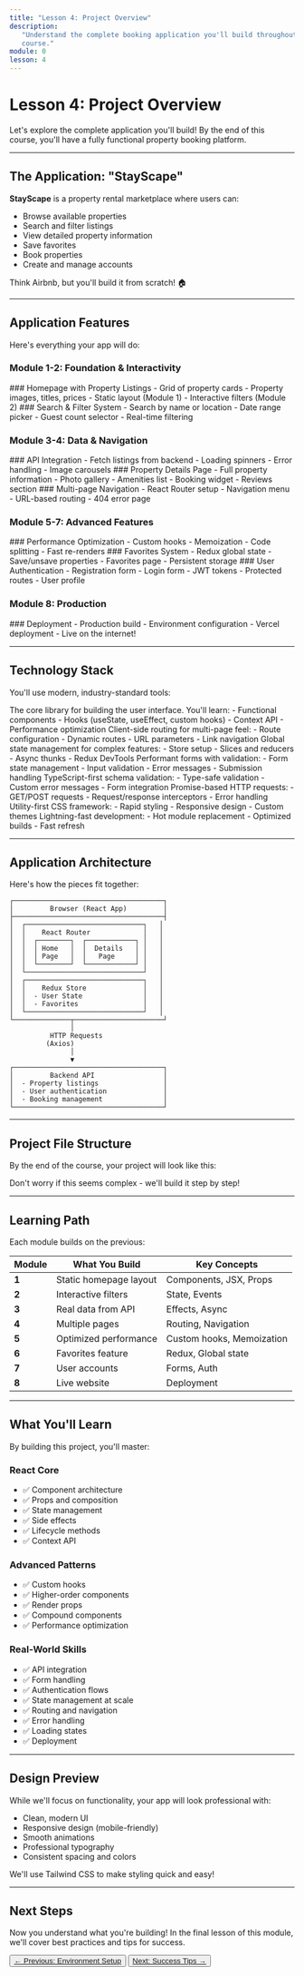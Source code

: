 ```yaml
---
title: "Lesson 4: Project Overview"
description:
   "Understand the complete booking application you'll build throughout this
   course."
module: 0
lesson: 4
---
```


# Lesson 4: Project Overview

Let's explore the complete application you'll build! By the end of this course,
you'll have a fully functional property booking platform.

---

## The Application: "StayScape"

**StayScape** is a property rental marketplace where users can:

-  Browse available properties
-  Search and filter listings
-  View detailed property information
-  Save favorites
-  Book properties
-  Create and manage accounts

Think Airbnb, but you'll build it from scratch! 🏠

---

## Application Features

Here's everything your app will do:

### Module 1-2: Foundation & Interactivity

<Steps>
   <Step>
      ### Homepage with Property Listings - Grid of property cards - Property
      images, titles, prices - Static layout (Module 1) - Interactive filters
      (Module 2)
   </Step>
   <Step>
      ### Search & Filter System - Search by name or location - Date range
      picker - Guest count selector - Real-time filtering
   </Step>
</Steps>

### Module 3-4: Data & Navigation

<Steps>
   <Step>
      ### API Integration - Fetch listings from backend - Loading spinners -
      Error handling - Image carousels
   </Step>
   <Step>
      ### Property Details Page - Full property information - Photo gallery -
      Amenities list - Booking widget - Reviews section
   </Step>
   <Step>
      ### Multi-page Navigation - React Router setup - Navigation menu -
      URL-based routing - 404 error page
   </Step>
</Steps>

### Module 5-7: Advanced Features

<Steps>
   <Step>
      ### Performance Optimization - Custom hooks - Memoization - Code splitting
      - Fast re-renders
   </Step>
   <Step>
      ### Favorites System - Redux global state - Save/unsave properties -
      Favorites page - Persistent storage
   </Step>
   <Step>
      ### User Authentication - Registration form - Login form - JWT tokens -
      Protected routes - User profile
   </Step>
</Steps>

### Module 8: Production

<Steps>
   <Step>
      ### Deployment - Production build - Environment configuration - Vercel
      deployment - Live on the internet!
   </Step>
</Steps>

---

## Technology Stack

You'll use modern, industry-standard tools:

<Accordions type='single'>
   <Accordion id='react' title='React 18.3 - UI Library' value='react'>
      The core library for building the user interface. You'll learn: -
      Functional components - Hooks (useState, useEffect, custom hooks) -
      Context API - Performance optimization
   </Accordion>

   <Accordion id='router' title='React Router v6 - Navigation' value='router'>
      Client-side routing for multi-page feel: - Route configuration - Dynamic
      routes - URL parameters - Link navigation
   </Accordion>

   <Accordion id='redux' title='Redux Toolkit - State Management' value='redux'>
      Global state management for complex features: - Store setup - Slices and
      reducers - Async thunks - Redux DevTools
   </Accordion>

   <Accordion id='form' title='React Hook Form - Form Handling' value='form'>
      Performant forms with validation: - Form state management - Input
      validation - Error messages - Submission handling
   </Accordion>

   <Accordion id='zod' title='Zod - Schema Validation' value='zod'>
      TypeScript-first schema validation: - Type-safe validation - Custom error
      messages - Form integration
   </Accordion>

   <Accordion id='axios' title='Axios - HTTP Client' value='axios'>
      Promise-based HTTP requests: - GET/POST requests - Request/response
      interceptors - Error handling
   </Accordion>

   <Accordion id='tailwind' title='Tailwind CSS - Styling' value='tailwind'>
      Utility-first CSS framework: - Rapid styling - Responsive design - Custom
      themes
   </Accordion>

   <Accordion id='vite' title='Vite - Build Tool' value='vite'>
      Lightning-fast development: - Hot module replacement - Optimized builds -
      Fast refresh
   </Accordion>
</Accordions>

---

## Application Architecture

Here's how the pieces fit together:

```
┌─────────────────────────────────────┐
│         Browser (React App)         │
├─────────────────────────────────────┤
│  ┌─────────────────────────────┐   │
│  │    React Router             │   │
│  │  ┌────────┐  ┌────────────┐ │   │
│  │  │ Home   │  │  Details   │ │   │
│  │  │ Page   │  │   Page     │ │   │
│  │  └────────┘  └────────────┘ │   │
│  └─────────────────────────────┘   │
│  ┌─────────────────────────────┐   │
│  │    Redux Store              │   │
│  │  - User State               │   │
│  │  - Favorites                │   │
│  └─────────────────────────────┘   │
└──────────────┬──────────────────────┘
               │
          HTTP Requests
         (Axios)
               │
               ▼
┌─────────────────────────────────────┐
│         Backend API                 │
│  - Property listings                │
│  - User authentication              │
│  - Booking management               │
└─────────────────────────────────────┘
```

---

## Project File Structure

By the end of the course, your project will look like this:

<Files>
   <Folder name='src' defaultOpen>
      <Folder name='pages' defaultOpen>
         <File name='HomePage.jsx' />
         <File name='PropertyDetailsPage.jsx' />
         <File name='FavoritesPage.jsx' />
         <File name='LoginPage.jsx' />
         <File name='RegisterPage.jsx' />
         <File name='NotFoundPage.jsx' />
      </Folder>
      <Folder name='components'>
         <File name='Navbar.jsx' />
         <File name='PropertyCard.jsx' />
         <File name='PropertyList.jsx' />
         <File name='SearchFilters.jsx' />
         <File name='Carousel.jsx' />
         <File name='BookingWidget.jsx' />
         <File name='LoginForm.jsx' />
         <File name='RegisterForm.jsx' />
      </Folder>
      <Folder name='store'>
         <File name='index.js' />
         <File name='favoritesSlice.js' />
         <File name='userSlice.js' />
      </Folder>
      <Folder name='hooks'>
         <File name='useProperties.js' />
         <File name='useAuth.js' />
         <File name='useLocalStorage.js' />
      </Folder>
      <Folder name='api'>
         <File name='client.js' />
         <File name='properties.js' />
         <File name='auth.js' />
      </Folder>
      <Folder name='utils'>
         <File name='formatters.js' />
         <File name='validators.js' />
      </Folder>
      <File name='App.jsx' />
      <File name='main.jsx' />
   </Folder>
</Files>

Don't worry if this seems complex - we'll build it step by step!

---

## Learning Path

Each module builds on the previous:

| Module | What You Build         | Key Concepts              |
| ------ | ---------------------- | ------------------------- |
| **1**  | Static homepage layout | Components, JSX, Props    |
| **2**  | Interactive filters    | State, Events             |
| **3**  | Real data from API     | Effects, Async            |
| **4**  | Multiple pages         | Routing, Navigation       |
| **5**  | Optimized performance  | Custom hooks, Memoization |
| **6**  | Favorites feature      | Redux, Global state       |
| **7**  | User accounts          | Forms, Auth               |
| **8**  | Live website           | Deployment                |

---

## What You'll Learn

By building this project, you'll master:

### React Core

-  ✅ Component architecture
-  ✅ Props and composition
-  ✅ State management
-  ✅ Side effects
-  ✅ Lifecycle methods
-  ✅ Context API

### Advanced Patterns

-  ✅ Custom hooks
-  ✅ Higher-order components
-  ✅ Render props
-  ✅ Compound components
-  ✅ Performance optimization

### Real-World Skills

-  ✅ API integration
-  ✅ Form handling
-  ✅ Authentication flows
-  ✅ State management at scale
-  ✅ Routing and navigation
-  ✅ Error handling
-  ✅ Loading states
-  ✅ Deployment

---

## Design Preview

While we'll focus on functionality, your app will look professional with:

-  Clean, modern UI
-  Responsive design (mobile-friendly)
-  Smooth animations
-  Professional typography
-  Consistent spacing and colors

We'll use Tailwind CSS to make styling quick and easy!

---

## Next Steps

Now you understand what you're building! In the final lesson of this module,
we'll cover best practices and tips for success.

<div className='mt-6 flex gap-4'>
   <Button variant='outline' asChild>
      <a href='/docs/react/m0/lesson-3'>← Previous: Environment Setup</a>
   </Button>
   <Button asChild>
      <a href='/docs/react/m0/lesson-5'>Next: Success Tips →</a>
   </Button>
</div>
